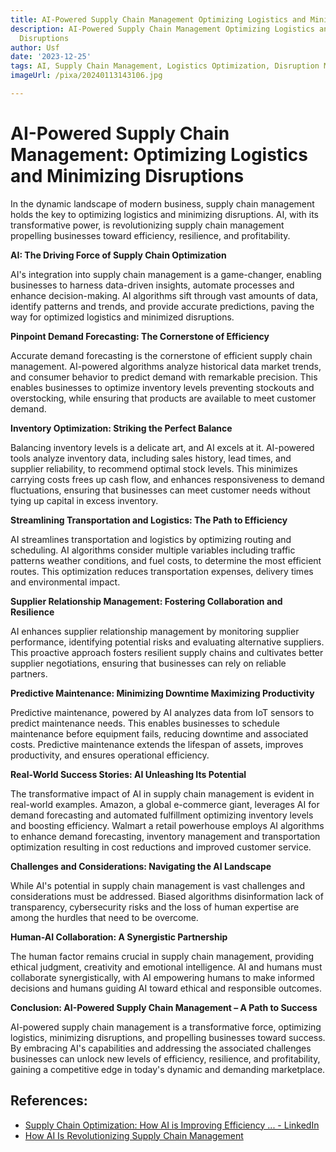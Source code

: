 ```yaml
---
title: AI-Powered Supply Chain Management Optimizing Logistics and Minimizing Disruptions
description: AI-Powered Supply Chain Management Optimizing Logistics and Minimizing
  Disruptions
author: Usf
date: '2023-12-25'
tags: AI, Supply Chain Management, Logistics Optimization, Disruption Minimization
imageUrl: /pixa/20240113143106.jpg

---
```

# AI-Powered Supply Chain Management: Optimizing Logistics  and Minimizing Disruptions

In the dynamic landscape of modern business,  supply  chain  management holds  the key to optimizing logistics and minimizing disruptions. AI, with its transformative  power, is revolutionizing supply chain management propelling businesses toward efficiency, resilience, and profitability.

**AI: The Driving  Force  of Supply Chain Optimization**

AI's  integration into supply chain management is a game-changer, enabling businesses to harness data-driven insights, automate processes and enhance decision-making. AI algorithms sift through vast amounts of data, identify patterns and trends, and provide accurate  predictions, paving the way for optimized logistics and minimized disruptions.

**Pinpoint Demand Forecasting: The Cornerstone of Efficiency**

Accurate demand forecasting is  the cornerstone of efficient supply chain management. AI-powered algorithms analyze historical data market trends, and consumer behavior to predict demand with  remarkable precision. This enables businesses to optimize inventory levels preventing stockouts and overstocking, while ensuring that products are available to meet  customer demand.

**Inventory Optimization: Striking the Perfect Balance**

Balancing inventory  levels is a delicate art, and AI  excels at it. AI-powered tools analyze inventory data, including sales history, lead times, and supplier reliability, to recommend  optimal stock levels. This  minimizes carrying costs frees  up  cash flow, and enhances responsiveness to demand  fluctuations, ensuring that businesses can meet customer needs without tying up  capital in excess inventory.

**Streamlining Transportation and Logistics: The Path to Efficiency**

AI streamlines transportation and logistics by optimizing routing and scheduling. AI algorithms consider multiple variables including traffic patterns weather conditions, and fuel  costs, to determine the most efficient routes. This optimization reduces transportation expenses, delivery times and environmental impact.

**Supplier  Relationship Management:  Fostering Collaboration and Resilience**

AI enhances supplier relationship management by monitoring  supplier performance, identifying potential risks  and evaluating  alternative suppliers. This proactive approach fosters resilient supply chains and cultivates better supplier negotiations, ensuring  that businesses  can rely on reliable partners.

**Predictive Maintenance: Minimizing Downtime Maximizing Productivity**

Predictive  maintenance, powered by AI analyzes data from IoT  sensors to  predict maintenance needs. This enables businesses to schedule maintenance before  equipment fails, reducing downtime  and associated costs. Predictive maintenance extends the lifespan of assets, improves productivity, and ensures operational efficiency.

**Real-World Success  Stories:  AI Unleashing Its Potential**

The transformative impact of AI in supply chain management is evident in  real-world examples. Amazon, a global e-commerce  giant, leverages AI for demand  forecasting and automated  fulfillment optimizing inventory levels and boosting efficiency. Walmart a retail powerhouse employs AI algorithms  to  enhance demand forecasting, inventory management and transportation optimization resulting in cost  reductions and improved customer service.

**Challenges  and Considerations: Navigating the AI Landscape**

While AI's potential in supply chain management is vast challenges and considerations must  be addressed. Biased algorithms disinformation lack of transparency, cybersecurity risks and the loss of human expertise are among the hurdles  that need to be overcome.

**Human-AI Collaboration: A Synergistic Partnership**

The human factor remains crucial in supply chain management, providing ethical judgment, creativity  and emotional intelligence. AI and humans must collaborate synergistically,  with AI empowering humans to make informed decisions  and  humans guiding  AI toward ethical and  responsible outcomes.

**Conclusion: AI-Powered Supply Chain Management – A Path  to Success**

AI-powered supply chain management is a transformative force, optimizing logistics, minimizing disruptions, and propelling businesses toward success. By embracing AI's capabilities and addressing the associated challenges businesses can unlock new levels of efficiency,  resilience, and profitability, gaining a competitive edge in today's dynamic and demanding marketplace.

## References:
- [Supply Chain Optimization: How AI is Improving Efficiency ... - LinkedIn](https://www.linkedin.com/pulse/supply-chain-optimization-how-ai-improving-efficiency-larry-sherrod)
- [How AI Is Revolutionizing Supply Chain Management](https://www.computer.org/publications/tech-news/trends/ai-revolutionizing-supply-chain/)
